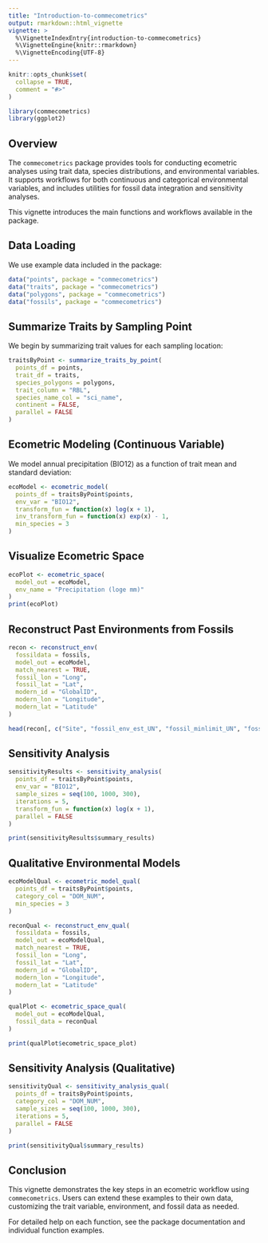 ```yaml
---
title: "Introduction-to-commecometrics"
output: rmarkdown::html_vignette
vignette: >
  %\VignetteIndexEntry{introduction-to-commecometrics}
  %\VignetteEngine{knitr::rmarkdown}
  %\VignetteEncoding{UTF-8}
---
```


```r
knitr::opts_chunk$set(
  collapse = TRUE,
  comment = "#>"
)
```

```r
library(commecometrics)
library(ggplot2)
```
## Overview

The `commecometrics` package provides tools for conducting ecometric analyses using trait data, species distributions, and environmental variables. It supports workflows for both continuous and categorical environmental variables, and includes utilities for fossil data integration and sensitivity analyses.

This vignette introduces the main functions and workflows available in the package.

## Data Loading

We use example data included in the package:

```r
data("points", package = "commecometrics")
data("traits", package = "commecometrics")
data("polygons", package = "commecometrics")
data("fossils", package = "commecometrics")
```
## Summarize Traits by Sampling Point

We begin by summarizing trait values for each sampling location:

```r
traitsByPoint <- summarize_traits_by_point(
  points_df = points,
  trait_df = traits,
  species_polygons = polygons,
  trait_column = "RBL",
  species_name_col = "sci_name",
  continent = FALSE,
  parallel = FALSE
)
```

## Ecometric Modeling (Continuous Variable)

We model annual precipitation (BIO12) as a function of trait mean and standard deviation:

```r
ecoModel <- ecometric_model(
  points_df = traitsByPoint$points,
  env_var = "BIO12",
  transform_fun = function(x) log(x + 1),
  inv_transform_fun = function(x) exp(x) - 1,
  min_species = 3
)
```

## Visualize Ecometric Space

```r
ecoPlot <- ecometric_space(
  model_out = ecoModel,
  env_name = "Precipitation (loge mm)"
)
print(ecoPlot)
```

## Reconstruct Past Environments from Fossils

```r
recon <- reconstruct_env(
  fossildata = fossils,
  model_out = ecoModel,
  match_nearest = TRUE,
  fossil_lon = "Long",
  fossil_lat = "Lat",
  modern_id = "GlobalID",
  modern_lon = "Longitude",
  modern_lat = "Latitude"
)

head(recon[, c("Site", "fossil_env_est_UN", "fossil_minlimit_UN", "fossil_maxlimit_UN")])
```

## Sensitivity Analysis

```r
sensitivityResults <- sensitivity_analysis(
  points_df = traitsByPoint$points,
  env_var = "BIO12",
  sample_sizes = seq(100, 1000, 300),
  iterations = 5,
  transform_fun = function(x) log(x + 1),
  parallel = FALSE
)

print(sensitivityResults$summary_results)
```

## Qualitative Environmental Models

```r
ecoModelQual <- ecometric_model_qual(
  points_df = traitsByPoint$points,
  category_col = "DOM_NUM",
  min_species = 3
)

reconQual <- reconstruct_env_qual(
  fossildata = fossils,
  model_out = ecoModelQual,
  match_nearest = TRUE,
  fossil_lon = "Long",
  fossil_lat = "Lat",
  modern_id = "GlobalID",
  modern_lon = "Longitude",
  modern_lat = "Latitude"
)

qualPlot <- ecometric_space_qual(
  model_out = ecoModelQual,
  fossil_data = reconQual
)

print(qualPlot$ecometric_space_plot)
```

## Sensitivity Analysis (Qualitative)

```r
sensitivityQual <- sensitivity_analysis_qual(
  points_df = traitsByPoint$points,
  category_col = "DOM_NUM",
  sample_sizes = seq(100, 1000, 300),
  iterations = 5,
  parallel = FALSE
)

print(sensitivityQual$summary_results)
```

## Conclusion

This vignette demonstrates the key steps in an ecometric workflow using `commecometrics`. Users can extend these examples to their own data, customizing the trait variable, environment, and fossil data as needed.

For detailed help on each function, see the package documentation and individual function examples.
